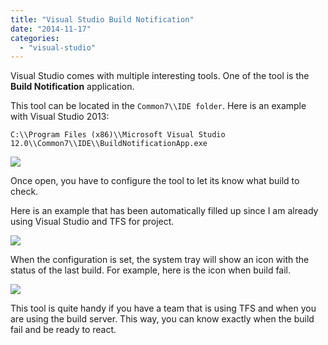 ```yaml
---
title: "Visual Studio Build Notification"
date: "2014-11-17"
categories: 
  - "visual-studio"
---
```


Visual Studio comes with multiple interesting tools. One of the tool is the **Build Notification** application.

This tool can be located in the `Common7\\IDE folder`. Here is an example with Visual Studio 2013:

`C:\\Program Files (x86)\\Microsoft Visual Studio 12.0\\Common7\\IDE\\BuildNotificationApp.exe`

![](/images/blog/BuilNotificationApp-400x90.png)

Once open, you have to configure the tool to let its know what build to check.

Here is an example that has been automatically filled up since I am already using Visual Studio and TFS for project.

![](/images/blog/BuildNotificationsOptions-330x400.png)

When the configuration is set, the system tray will show an icon with the status of the last build. For example, here is the icon when build fail. 

![](/images/blog/NotificationTrayBuildNotification.png)

This tool is quite handy if you have a team that is using TFS and when you are using the build server. This way, you can know exactly when the build fail and be ready to react.
